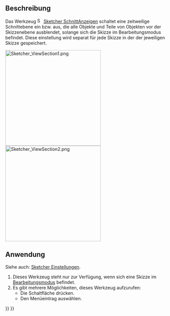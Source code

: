 <languages/>

{{Docnav/de
|[[Sketcher_ViewSketch/de|SkizzeAnzeigen]]
|[[Sketcher_Grid/de|RasterUmschalten]]
|[[Sketcher_Workbench/de|Sketcher]]
|IconL=Sketcher_ViewSketch.svg
|IconR= Sketcher_Grid.svg‎
|IconC=Workbench_Sketcher.svg
}}

{{GuiCommand/de
|Name=Sketcher ViewSection
|Name/de=Sketcher SchnittAnzeigen
|MenuLocation=Skizze → Schnitt anzeigen
|Workbenches=[[Sketcher_Workbench/de|Sketcher]]
|Shortcut={{KEY|Q}} {{KEY|S}}
|Version=0.18
}}

<span id="Description"></span>
==Beschreibung==

Das Werkzeug [[Image:Sketcher_ViewSection.svg|16px]] [[Sketcher_ViewSection/de|Sketcher SchnittAnzeigen]] schaltet eine zeitweilige Schnittebene ein bzw. aus, die alle Objekte und Teile von Objekten vor der Skizzenebene ausblendet, solange sich die Skizze im Bearbeitungsmodus befindet. Diese einstellung wird separat für jede Skizze in der {{PropertyView/de|Section View}} der jeweiligen Skizze gespeichert.

[[File:Sketcher ViewSection1.png|300px]] [[File:Sketcher ViewSection2.png|300px]]
{{Caption|Teilweise verborgene Skizze und vollständig sichtbare Skizze}}

<span id="Usage"></span>
==Anwendung==

Siehe auch: [[Sketcher_Preferences/de#Anzeige|Sketcher Einstellungen]].

# Dieses Werkzeug steht nur zur Verfügung, wenn sich eine Skizze im [[Sketcher_EditSketch/de|Bearbeitungsmodus]] befindet.
# Es gibt mehrere Möglichkeiten, dieses Werkzeug aufzurufen:
#* Die Schaltfläche {{Button|[[File:Sketcher_ViewSection.svg|16px]] [[Sketcher_ViewSection/de|Schnitt anzeigen]]}} drücken.
#* Den Menüeintrag {{MenuCommand|Skizze → Schnitt anzeigen}} auswählen.


{{Docnav/de
|[[Sketcher_ViewSketch/de|SkizzeAnzeigen]]
|[[Sketcher_Grid/de|RasterUmschalten]]
|[[Sketcher_Workbench/de|Sketcher]]
|IconL=Sketcher_ViewSketch.svg
|IconR= Sketcher_Grid.svg‎
|IconC=Workbench_Sketcher.svg
}}

{{Sketcher_Tools_navi{{#translation:}}}}
{{Userdocnavi{{#translation:}}}}